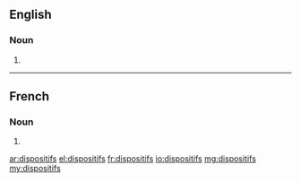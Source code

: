 ==English==

===Noun===
{{head|en|noun plural form}}

# {{plural of|dispositif|lang=en}}

----

==French==

===Noun===
{{head|fr|noun plural form|g=m}}

# {{plural of|dispositif|lang=fr}}

[[ar:dispositifs]]
[[el:dispositifs]]
[[fr:dispositifs]]
[[io:dispositifs]]
[[mg:dispositifs]]
[[my:dispositifs]]
